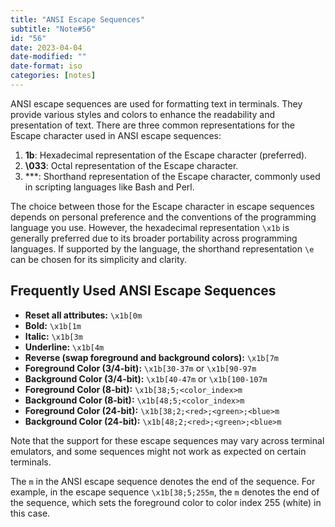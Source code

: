 ```yaml
---
title: "ANSI Escape Sequences"
subtitle: "Note#56"
id: "56"
date: 2023-04-04
date-modified: ""
date-format: iso
categories: [notes]
---
```

ANSI escape sequences are used for formatting text in terminals. They provide various styles and colors to enhance the readability and presentation of text. There are three common representations for the Escape character used in ANSI escape sequences:

1. **\x1b**: Hexadecimal representation of the Escape character (preferred).
2. **\033**: Octal representation of the Escape character.
3. **\e**: Shorthand representation of the Escape character, commonly used in scripting languages like Bash and Perl.

The choice between those for the Escape character in escape sequences depends on personal preference and the conventions of the programming language you use. However, the hexadecimal representation `\x1b` is generally preferred due to its broader portability across programming languages. If supported by the language, the shorthand representation `\e` can be chosen for its simplicity and clarity.

## Frequently Used ANSI Escape Sequences

* **Reset all attributes:** `\x1b[0m`
* **Bold:** `\x1b[1m`
* **Italic:** `\x1b[3m`
* **Underline:** `\x1b[4m`
* **Reverse (swap foreground and background colors):** `\x1b[7m`
* **Foreground Color (3/4-bit):** `\x1b[30-37m` or `\x1b[90-97m`
* **Background Color (3/4-bit):** `\x1b[40-47m` or `\x1b[100-107m`
* **Foreground Color (8-bit):** `\x1b[38;5;<color_index>m`
* **Background Color (8-bit):** `\x1b[48;5;<color_index>m`
* **Foreground Color (24-bit):** `\x1b[38;2;<red>;<green>;<blue>m`
* **Background Color (24-bit):** `\x1b[48;2;<red>;<green>;<blue>m`

Note that the support for these escape sequences may vary across terminal emulators, and some sequences might not work as expected on certain terminals.

The `m` in the ANSI escape sequence denotes the end of the sequence. For example, in the escape sequence `\x1b[38;5;255m`, the `m` denotes the end of the sequence, which sets the foreground color to color index 255 (white) in this case.
